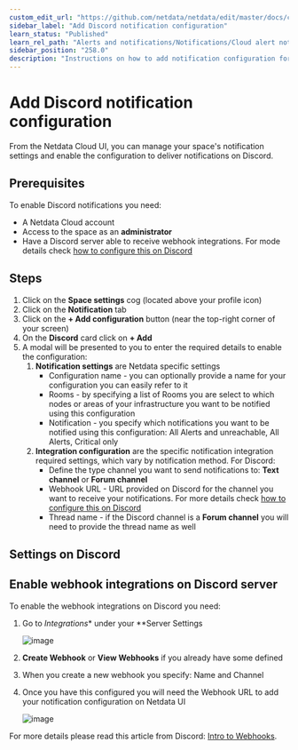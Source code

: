 ```yaml
---
custom_edit_url: "https://github.com/netdata/netdata/edit/master/docs/cloud/alerts-notifications/add-discord-notification.md"
sidebar_label: "Add Discord notification configuration"
learn_status: "Published"
learn_rel_path: "Alerts and notifications/Notifications/Cloud alert notifications"
sidebar_position: "258.0"
description: "Instructions on how to add notification configuration for Discord"
---
```

# Add Discord notification configuration

From the Netdata Cloud UI, you can manage your space's notification settings and enable the configuration to deliver notifications on Discord.

## Prerequisites

To enable Discord notifications you need:

- A Netdata Cloud account
- Access to the space as an **administrator**
- Have a Discord server able to receive webhook integrations. For mode details check [how to configure this on Discord](#settings-on-discord)

## Steps

1. Click on the **Space settings** cog (located above your profile icon)
1. Click on the **Notification** tab
1. Click on the **+ Add configuration** button (near the top-right corner of your screen)
1. On the **Discord** card click on **+ Add**
1. A modal will be presented to you to enter the required details to enable the configuration:
   1. **Notification settings** are Netdata specific settings
      - Configuration name - you can optionally provide a name for your configuration  you can easily refer to it
      - Rooms - by specifying a list of Rooms you are select to which nodes or areas of your infrastructure you want to be notified using this configuration
      - Notification - you specify which notifications you want to be notified using this configuration: All Alerts and unreachable, All Alerts, Critical only
   1. **Integration configuration** are the specific notification integration required settings, which vary by notification method. For Discord:
      - Define the type channel you want to send notifications to: **Text channel** or **Forum channel**
      - Webhook URL - URL provided on Discord for the channel you want to receive your notifications. For more details check [how to configure this on Discord](#settings-on-discord)
      - Thread name - if the Discord channel is a **Forum channel** you will need to provide the thread name as well

## Settings on Discord

## Enable webhook integrations on Discord server

To enable the webhook integrations on Discord you need:
1. Go to *Integrations** under your **Server Settings

   ![image](https://user-images.githubusercontent.com/82235632/214091719-89372894-d67f-4ec5-98d0-57c7d4256ebf.png)

1. **Create Webhook** or **View Webhooks** if you already have some defined
1. When you create a new webhook you specify: Name and Channel
1. Once you have this configured you will need the Webhook URL to add your notification configuration on Netdata UI

   ![image](https://user-images.githubusercontent.com/82235632/214092713-d16389e3-080f-4e1c-b150-c0fccbf4570e.png)

For more details please read this article from Discord: [Intro to Webhooks](https://support.discord.com/hc/en-us/articles/228383668).
